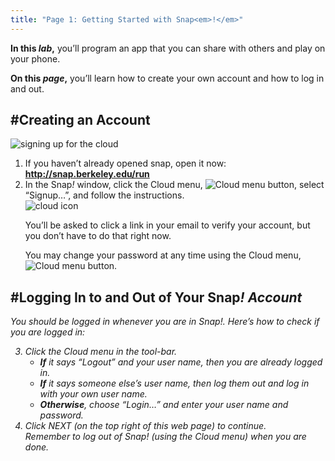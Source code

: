 ```yaml
---
title: "Page 1: Getting Started with Snap<em>!</em>"
---
```


<div class="learn">
<p><strong>In this <em>lab</em>,</strong> you'll program an app that you can share with others and play on your phone.</p>
<p><strong>On this <em>page</em>,</strong> you'll learn how to create your own account and how to log in and out.</p> 
</div>

## #Creating an Account
<div class="forYouToDo" id="first"> 
<img class="imageRight" src="/img/sys/dialog-cloud-signup.png" alt="signing up for the cloud" title="signing up for the cloud"/> 
<ol>
<li>If you haven't already opened <span class="snap">snap</span>, open it now: <a href="http://snap.berkeley.edu/run" title="Snap! Build Your Own Blocks" target="_blank"><strong>http://snap.berkeley.edu/run</strong></a></li>
<li>
In the Snap<em>!</em> window, click the Cloud menu, <img src="/img/1-introduction/cloud_button.png" alt="Cloud menu button" title="Cloud menu button" />, select "Signup...", and follow the instructions. <br />
<img class="indent" src="/img/sys/button-cloud-with-context.png" alt="cloud icon" title="cloud icon"/>
</li>
<div class="endnote">
<p>You'll be asked to click a link in your email to verify your account, but you don't have to do that right now.</p>
<p>You may change your password at any time using the Cloud menu, <img src="/img/1-introduction/cloud_button.png" alt="Cloud menu button" title="Cloud menu button"/>.</p>
</div>
</ol>
</div>

## #Logging In to and Out of Your Snap<em>!&nbsp;</a>Account
<div class="forYouToDo">
<p>You should be logged in whenever you are in Snap<em>!</em>. Here's how to check if you are logged in:</p>
<ol start="3">
<li>
Click the Cloud menu in the tool-bar.
<ul> 
<li><strong>If</strong> it says "Logout" and your user name, then you are already logged in.</li>
<li><strong>If</strong> it says someone else's user name, then log them out and log in with your own user name.</li>
<li><strong>Otherwise</strong>, choose "Login..." and enter your user name and password.</li>
</ul>
</li>
<li>
Click NEXT (on the top right of this web page) to continue.
<div class="endnote">Remember to log out of Snap<em>!</em> (using the Cloud menu) when you are done.</div>
</li>
</ol>
</div>
